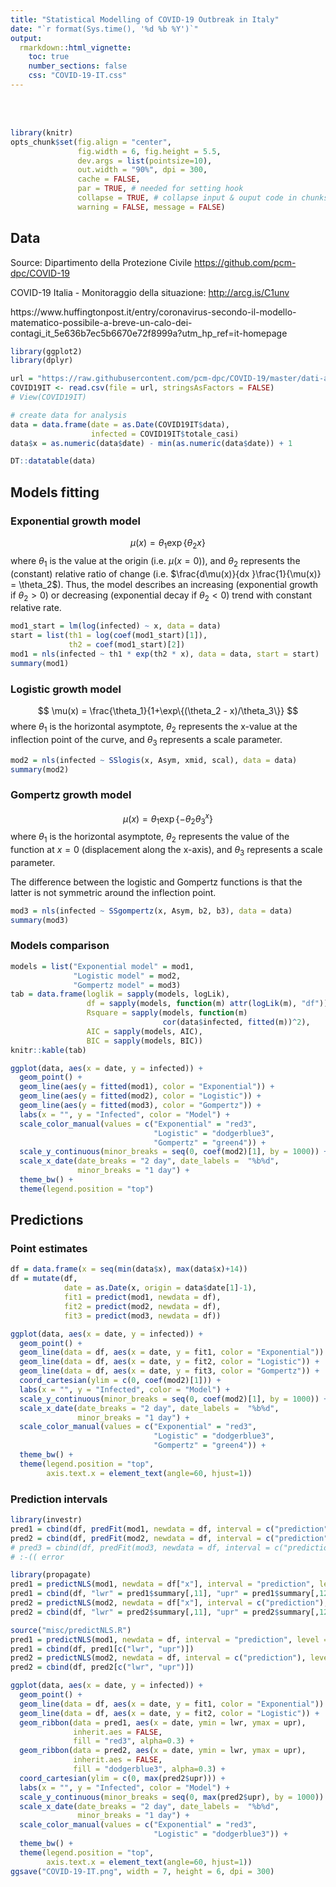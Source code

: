 ```yaml
---
title: "Statistical Modelling of COVID-19 Outbreak in Italy"
date: "`r format(Sys.time(), '%d %b %Y')`"
output: 
  rmarkdown::html_vignette:
    toc: true
    number_sections: false
    css: "COVID-19-IT.css"
---
```


<br><br>

```r
library(knitr)
opts_chunk$set(fig.align = "center",
               fig.width = 6, fig.height = 5.5,
               dev.args = list(pointsize=10),
               out.width = "90%", dpi = 300,
               cache = FALSE,
               par = TRUE, # needed for setting hook 
               collapse = TRUE, # collapse input & ouput code in chunks
               warning = FALSE, message = FALSE)
```

## Data 

Source: Dipartimento della Protezione Civile <https://github.com/pcm-dpc/COVID-19>

COVID-19 Italia - Monitoraggio della situazione: <http://arcg.is/C1unv>


https://www.huffingtonpost.it/entry/coronavirus-secondo-il-modello-matematico-possibile-a-breve-un-calo-dei-contagi_it_5e636b7ec5b6670e72f8999a?utm_hp_ref=it-homepage


```R
library(ggplot2)
library(dplyr)
```

```R
url = "https://raw.githubusercontent.com/pcm-dpc/COVID-19/master/dati-andamento-nazionale/dpc-covid19-ita-andamento-nazionale.csv"
COVID19IT <- read.csv(file = url, stringsAsFactors = FALSE)
# View(COVID19IT)

# create data for analysis
data = data.frame(date = as.Date(COVID19IT$data),
                  infected = COVID19IT$totale_casi)
data$x = as.numeric(data$date) - min(as.numeric(data$date)) + 1

DT::datatable(data)
```

## Models fitting

### Exponential growth model

$$
\mu(x) = \theta_1 \exp\{\theta_2 x\}
$$
where $\theta_1$ is the value at the origin (i.e. $\mu(x=0)$), and $\theta_2$  represents the (constant) relative ratio of change (i.e. $\frac{d\mu(x)}{dx }\frac{1}{\mu(x)} = \theta_2$). Thus, the model describes an increasing (exponential growth if $\theta_2 > 0$) or decreasing (exponential decay if $\theta_2 < 0$) trend with constant relative rate.

```R
mod1_start = lm(log(infected) ~ x, data = data)
start = list(th1 = log(coef(mod1_start)[1]), 
             th2 = coef(mod1_start)[2])
mod1 = nls(infected ~ th1 * exp(th2 * x), data = data, start = start)
summary(mod1)
```

### Logistic growth model

$$
\mu(x) = \frac{\theta_1}{1+\exp\{(\theta_2 - x)/\theta_3\}}
$$
where $\theta_1$ is the horizontal asymptote, $\theta_2$ represents the x-value at the inflection point of the curve, and $\theta_3$ represents a scale parameter.

```R
mod2 = nls(infected ~ SSlogis(x, Asym, xmid, scal), data = data)
summary(mod2)
```

### Gompertz growth model

$$
\mu(x) = \theta_1 \exp\{-\theta_2 \theta_3^x\}
$$
where $\theta_1$ is the horizontal asymptote, $\theta_2$ represents the value of the function at $x = 0$ (displacement along the x-axis), and $\theta_3$ represents a scale parameter.

The difference between the logistic and Gompertz functions is that the latter is not symmetric around the inflection point. 

```R
mod3 = nls(infected ~ SSgompertz(x, Asym, b2, b3), data = data)
summary(mod3)
```

### Models comparison

```R
models = list("Exponential model" = mod1, 
              "Logistic model" = mod2, 
              "Gompertz model" = mod3)
tab = data.frame(loglik = sapply(models, logLik),
                 df = sapply(models, function(m) attr(logLik(m), "df")),
                 Rsquare = sapply(models, function(m) 
                                  cor(data$infected, fitted(m))^2),
                 AIC = sapply(models, AIC),
                 BIC = sapply(models, BIC))
knitr::kable(tab)
```

```R
ggplot(data, aes(x = date, y = infected)) + 
  geom_point() +
  geom_line(aes(y = fitted(mod1), color = "Exponential")) +
  geom_line(aes(y = fitted(mod2), color = "Logistic")) +
  geom_line(aes(y = fitted(mod3), color = "Gompertz")) +
  labs(x = "", y = "Infected", color = "Model") +
  scale_color_manual(values = c("Exponential" = "red3", 
                                "Logistic" = "dodgerblue3",
                                "Gompertz" = "green4")) +
  scale_y_continuous(minor_breaks = seq(0, coef(mod2)[1], by = 1000)) +
  scale_x_date(date_breaks = "2 day", date_labels =  "%b%d",
               minor_breaks = "1 day") +
  theme_bw() +
  theme(legend.position = "top")
```

## Predictions

### Point estimates

```R
df = data.frame(x = seq(min(data$x), max(data$x)+14))
df = mutate(df, 
            date = as.Date(x, origin = data$date[1]-1),
            fit1 = predict(mod1, newdata = df),
            fit2 = predict(mod2, newdata = df),
            fit3 = predict(mod3, newdata = df))

ggplot(data, aes(x = date, y = infected)) + 
  geom_point() +
  geom_line(data = df, aes(x = date, y = fit1, color = "Exponential")) +
  geom_line(data = df, aes(x = date, y = fit2, color = "Logistic")) +
  geom_line(data = df, aes(x = date, y = fit3, color = "Gompertz")) +
  coord_cartesian(ylim = c(0, coef(mod2)[1])) +
  labs(x = "", y = "Infected", color = "Model") +
  scale_y_continuous(minor_breaks = seq(0, coef(mod2)[1], by = 1000)) +
  scale_x_date(date_breaks = "2 day", date_labels =  "%b%d",
               minor_breaks = "1 day") +
  scale_color_manual(values = c("Exponential" = "red3", 
                                "Logistic" = "dodgerblue3",
                                "Gompertz" = "green4")) +
  theme_bw() +
  theme(legend.position = "top",
        axis.text.x = element_text(angle=60, hjust=1))
```

### Prediction intervals

```R
library(investr)
pred1 = cbind(df, predFit(mod1, newdata = df, interval = c("prediction"), level = 0.95))
pred2 = cbind(df, predFit(mod2, newdata = df, interval = c("prediction"), level = 0.95))
# pred3 = cbind(df, predFit(mod3, newdata = df, interval = c("prediction"), level = 0.95))
# :-(( error 
```

```R
library(propagate)
pred1 = predictNLS(mod1, newdata = df["x"], interval = "prediction", level = 0.95, nsim = 1e5)
pred1 = cbind(df, "lwr" = pred1$summary[,11], "upr" = pred1$summary[,12])
pred2 = predictNLS(mod2, newdata = df["x"], interval = c("prediction"), level = 0.95, nsim = 1e5)
pred2 = cbind(df, "lwr" = pred2$summary[,11], "upr" = pred2$summary[,12])
```

```R
source("misc/predictNLS.R")
pred1 = predictNLS(mod1, newdata = df, interval = "prediction", level = 0.95, nsim = 1e5)
pred1 = cbind(df, pred1[c("lwr", "upr")])
pred2 = predictNLS(mod2, newdata = df, interval = c("prediction"), level = 0.95, nsim = 1e5)
pred2 = cbind(df, pred2[c("lwr", "upr")])
```

```R
ggplot(data, aes(x = date, y = infected)) + 
  geom_point() +
  geom_line(data = df, aes(x = date, y = fit1, color = "Exponential")) +
  geom_line(data = df, aes(x = date, y = fit2, color = "Logistic")) +
  geom_ribbon(data = pred1, aes(x = date, ymin = lwr, ymax = upr), 
              inherit.aes = FALSE,
              fill = "red3", alpha=0.3) +
  geom_ribbon(data = pred2, aes(x = date, ymin = lwr, ymax = upr), 
              inherit.aes = FALSE,
              fill = "dodgerblue3", alpha=0.3) +
  coord_cartesian(ylim = c(0, max(pred2$upr))) +
  labs(x = "", y = "Infected", color = "Model") +
  scale_y_continuous(minor_breaks = seq(0, max(pred2$upr), by = 1000)) +
  scale_x_date(date_breaks = "2 day", date_labels =  "%b%d",
               minor_breaks = "1 day") +
  scale_color_manual(values = c("Exponential" = "red3", 
                                "Logistic" = "dodgerblue3")) +
  theme_bw() +
  theme(legend.position = "top",
        axis.text.x = element_text(angle=60, hjust=1))
ggsave("COVID-19-IT.png", width = 7, height = 6, dpi = 300)
```

